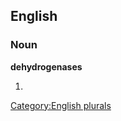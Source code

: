 
==English==

===Noun===
'''dehydrogenases'''

# {{plural of|[[dehydrogenase]]}}

[[Category:English plurals]]